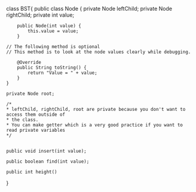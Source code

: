 class BST{
    public class Node {
        private Node leftChild;
        private Node rightChild;
        private int value;

        public Node(int value) {
            this.value = value;
        }

    // The following method is optional
    // This method is to look at the node values clearly while debugging.

        @Override
        public String toString() {
            return "Value = " + value;
        }
    }

    private Node root;

    /*
    * leftChild, rightChild, root are private because you don't want to access them outside of
    * the class.
    * You can make getter which is a very good practice if you want to read private variables
    */


    public void insert(int value);

    public boolean find(int value);

    public int height()

}